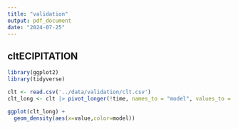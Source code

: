 ```yaml
---
title: "validation"
output: pdf_document
date: "2024-07-25"
---
```


## cltECIPITATION

```r
library(ggplot2)
library(tidyverse)
```

```r
clt <- read.csv('../data/validation/clt.csv')
clt_long <- clt |> pivot_longer(!time, names_to = "model", values_to = "value")
```


```r
ggplot(clt_long) +
  geom_density(aes(x=value,color=model))
```
